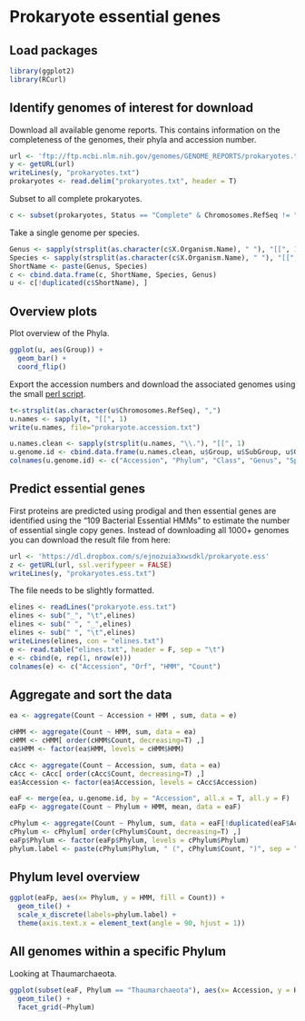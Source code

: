 Prokaryote essential genes
==================================
## Load packages

```r
library(ggplot2)
library(RCurl) 
```

## Identify genomes of interest for download

Download all available genome reports. This contains information on the completeness of the genomes, their phyla and accession number.
```r
url <- 'ftp://ftp.ncbi.nlm.nih.gov/genomes/GENOME_REPORTS/prokaryotes.txt'
y <- getURL(url)
writeLines(y, "prokaryotes.txt")
prokaryotes <- read.delim("prokaryotes.txt", header = T)
```

Subset to all complete prokaryotes. 
```r
c <- subset(prokaryotes, Status == "Complete" & Chromosomes.RefSeq != "-")
```

Take a single genome per species.
```r
Genus <- sapply(strsplit(as.character(c$X.Organism.Name), " "), "[[", 1)
Species <- sapply(strsplit(as.character(c$X.Organism.Name), " "), "[[", 2)
ShortName <- paste(Genus, Species)
c <- cbind.data.frame(c, ShortName, Species, Genus)
u <- c[!duplicated(c$ShortName), ]
```

## Overview plots

Plot overview of the Phyla.
```r
ggplot(u, aes(Group)) +
  geom_bar() +
  coord_flip()
```

Export the accession numbers and download the associated genomes using the small [perl script](https://github.com/MadsAlbertsen/miscperlscripts/blob/master/download.ncbi.using.acession.list.pl).

```r
t<-strsplit(as.character(u$Chromosomes.RefSeq), ",")
u.names <- sapply(t, "[[", 1)
write(u.names, file="prokaryote.accession.txt")

u.names.clean <- sapply(strsplit(u.names, "\\."), "[[", 1)
u.genome.id <- cbind.data.frame(u.names.clean, u$Group, u$SubGroup, u$Genus, u$Species, u$X.Organism.Name, u$Size..Mb., u$GC.)
colnames(u.genome.id) <- c("Accession", "Phylum", "Class", "Genus", "Species", "Strain", "Length", "GC")
```

## Predict essential genes
First proteins are predicted using prodigal and then essential genes are identified using the "109 Bacterial Essential HMMs" to estimate the number of essential single copy genes. Instead of downloading all 1000+ genomes you can download the result file from here:

```r
url <- 'https://dl.dropbox.com/s/ejnozuia3xwsdkl/prokaryote.ess'
z <- getURL(url, ssl.verifypeer = FALSE)
writeLines(y, "prokaryotes.ess.txt")
```

The file needs to be slightly formatted.
```r
elines <- readLines("prokaryote.ess.txt")
elines <- sub("_", "\t",elines)
elines <- sub(" ", "_",elines)
elines <- sub(" ", "\t",elines)
writeLines(elines, con = "elines.txt")
e <- read.table("elines.txt", header = F, sep = "\t")
e <- cbind(e, rep(1, nrow(e)))
colnames(e) <- c("Accession", "Orf", "HMM", "Count")
```

## Aggregate and sort the data

```r
ea <- aggregate(Count ~ Accession + HMM , sum, data = e)

cHMM <- aggregate(Count ~ HMM, sum, data = ea)
cHMM <- cHMM[ order(cHMM$Count, decreasing=T) ,]
ea$HMM <- factor(ea$HMM, levels = cHMM$HMM)

cAcc <- aggregate(Count ~ Accession, sum, data = ea)
cAcc <- cAcc[ order(cAcc$Count, decreasing=T) ,]
ea$Accession <- factor(ea$Accession, levels = cAcc$Accession)

eaF <- merge(ea, u.genome.id, by = "Accession", all.x = T, all.y = F)
eaFp <- aggregate(Count ~ Phylum + HMM, mean, data = eaF)

cPhylum <- aggregate(Count ~ Phylum, sum, data = eaF[!duplicated(eaF$Accession),])
cPhylum <- cPhylum[ order(cPhylum$Count, decreasing=T) ,]
eaFp$Phylum <- factor(eaFp$Phylum, levels = cPhylum$Phylum)
phylum.label <- paste(cPhylum$Phylum, " (", cPhylum$Count, ")", sep = "")
```

## Phylum level overview

```r
ggplot(eaFp, aes(x= Phylum, y = HMM, fill = Count)) + 
  geom_tile() +
  scale_x_discrete(labels=phylum.label) +
  theme(axis.text.x = element_text(angle = 90, hjust = 1))
```

## All genomes within a specific Phylum

Looking at Thaumarchaeota.
```r
ggplot(subset(eaF, Phylum == "Thaumarchaeota"), aes(x= Accession, y = HMM, fill = Count)) + 
  geom_tile() + 
  facet_grid(~Phylum)
```